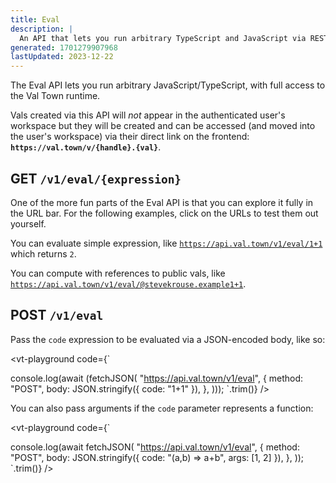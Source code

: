 ```yaml
---
title: Eval
description: |
  An API that lets you run arbitrary TypeScript and JavaScript via REST
generated: 1701279907968
lastUpdated: 2023-12-22
---
```


The Eval API lets you run arbitrary JavaScript/TypeScript, with full access to
the Val Town runtime.

Vals created via this API will *not* appear in the authenticated user's
workspace but they will be created and can be accessed (and moved into the
user's workspace) via their direct link on the
frontend: **`https://val.town/v/{handle}.{val}`**.

## GET `/v1/eval/{expression}`

One of the more fun parts of the Eval API is that you can explore it fully in
the URL bar. For the following examples, click on the URLs to test them out
yourself.

You can evaluate simple expression, like
[`https://api.val.town/v1/eval/1+1`](https://api.val.town/v1/eval/1+1) which
returns `2`.

You can compute with references to public vals, like
[`https://api.val.town/v1/eval/@stevekrouse.example1+1`](https://api.val.town/v1/eval/@stevekrouse.example1+1).

## POST `/v1/eval`

Pass the `code` expression to be evaluated via a JSON-encoded body, like so:

<vt-playground code={`

console.log(await (fetchJSON(
  "https://api.val.town/v1/eval",
  {
    method: "POST",
    body: JSON.stringify({ code: "1+1" }),
  },
)));
`.trim()} />

You can also pass arguments if the `code` parameter represents a function:

<vt-playground code={`

console.log(await fetchJSON(
  "https://api.val.town/v1/eval",
  {
    method: "POST",
    body: JSON.stringify({ code: "(a,b) => a+b", args: [1, 2] }),
  },
));
`.trim()} />
